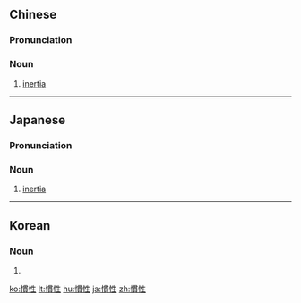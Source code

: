 {{also|惯性}}
==Chinese==
{{zh-forms|s=惯性}}
{{wikipedia|lang=zh}}

===Pronunciation===
{{zh-pron
|m=guànxìng
|c=gwaan3 sing3
|mn=koàn-sèng
|cat=n
}}

===Noun===
{{zh-noun}}

# {{lb|zh|physics}} [[inertia]]

----

==Japanese==
{{wikipedia|lang=ja}}
{{ja-kanjitab|かん|せい|yomi=o}}

===Pronunciation===
{{ja-pron|acc=h|y=ko|かんせい}}

===Noun===
{{ja-noun|かんせい|hhira=くわんせい}}

# {{lb|ja|physics|sort=かんせい}} [[inertia]]

----

==Korean==
{{ko-hanjatab}}

===Noun===
{{ko-noun|mr=kwansŏng|y=kwanseng|hangeul=관성}}

# {{hanja form of|관성|[[inertia]]}}

[[ko:慣性]]
[[lt:慣性]]
[[hu:慣性]]
[[ja:慣性]]
[[zh:慣性]]